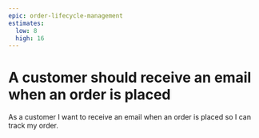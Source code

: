 ```yaml
---
epic: order-lifecycle-management
estimates:
  low: 8
  high: 16
---
```


# A customer should receive an email when an order is placed

As a customer I want to receive an email when an order is placed so I can track my order.
